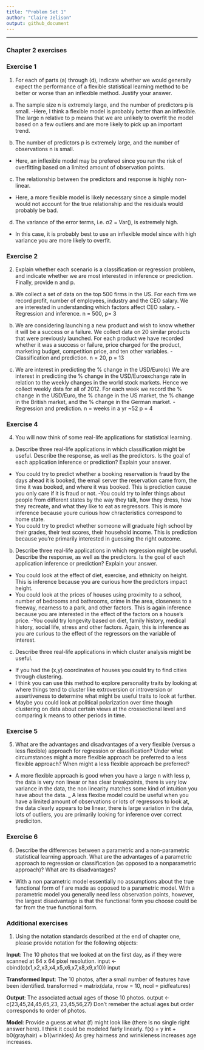```yaml
---
title: "Problem Set 1"
author: "Claire Jelison"
output: github_document
---
```


* * *

### Chapter 2 exercises

### Exercise 1 

1. For each of parts (a) through (d), indicate whether we would generally
expect the performance of a flexible statistical learning method to be
better or worse than an inflexible method. Justify your answer.

(a) The sample size n is extremely large, and the number of predictors p is small.
-Here, I think a flexible model is probably better than an inflexible. The large n relative to p means that we are unlikely to overfit the model based on a few outliers and are more likely to pick up an important trend. 

(b) The number of predictors p is extremely large, and the number
of observations n is small.
- Here, an inflexible model may be prefered since you run the risk of overfitting based on a limited amount of observation points. 

(c) The relationship between the predictors and response is highly
non-linear.
- Here, a more flexible model is likely necessary since a simple model would not account for the true relationship and the residuals would probably be bad. 

(d) The variance of the error terms, i.e. σ2 = Var(), is extremely
high.
- In this case, it is probably best to use an inflexible model since with high variance you are more likely to overfit. 

### Exercise 2
2. Explain whether each scenario is a classification or regression problem, and indicate whether we are most interested in inference or prediction. Finally, provide n and p.

(a) We collect a set of data on the top 500 firms in the US. For each
firm we record profit, number of employees, industry and the
CEO salary. We are interested in understanding which factors
affect CEO salary.
-Regression and inference. n = 500, p= 3 

(b) We are considering launching a new product and wish to know
whether it will be a success or a failure. We collect data on 20
similar products that were previously launched. For each product we have recorded whether it was a success or failure, price charged for the product, marketing budget, competition price,
and ten other variables.
-Classification and prediction. n = 20, p = 13 

(c) We are interest in predicting the % change in the USD/Euro(c) We are interest in predicting the % change in the USD/Euroexchange rate in relation to the weekly changes in the world
stock markets. Hence we collect weekly data for all of 2012. For
each week we record the % change in the USD/Euro, the %
change in the US market, the % change in the British market,
and the % change in the German market.
-Regression and prediction. n = weeks in a yr ~52 p = 4 

### Exercise 4
4. You will now think of some real-life applications for statistical learning.

(a) Describe three real-life applications in which classification might
be useful. Describe the response, as well as the predictors. Is the
goal of each application inference or prediction? Explain your
answer.
- You could try to predict whether a booking reservation is fraud by the days ahead it is booked, the email server the reservation came from, the time it was booked, and where it was booked. This is prediction cause you only care if it is fraud or not. 
-You could try to infer things about people from different states by the way they talk, how they dress, how they recreate, and what they like to eat as regressors. This is more inference because youre curious how chracteristics correspond to home state.
- You could try to predict whether someone will graduate high school by their grades, their test scores, their household income. This is prediction because you're primarily interested in guessing the right outcome. 


(b) Describe three real-life applications in which regression might
be useful. Describe the response, as well as the predictors. Is the
goal of each application inference or prediction? Explain your
answer.
- You could look at the effect of diet, exercise, and ethnicity on height. This is inference because you are curious how the predictors impact height. 
- You could look at the prices of houses using proximity to a school, number of bedrooms and bathrooms, crime in the area, closeness to a freeway, nearness to a park, and other factors. This is again inference because you are interested in the effect of the factors on a house's price. 
-You could try longevity based on diet, family history, medical history, social life, stress and other factors. Again, this is inference as you are curious to the effect of the regressors on the variable of interest. 

(c) Describe three real-life applications in which cluster analysis
might be useful.
- If you had the (x,y) coordinates of houses you could try to find cities through clustering. 
- I think you can use this method to explore personality traits by looking at where things tend to cluster like extroversion or introversion or assertiveness to determine what might be useful traits to look at further. 
- Maybe you could look at political polarization over time though clustering on data about certain views at the crossectional level and comparing k means to other periods in time. 

### Exercise 5
5. What are the advantages and disadvantages of a very flexible (versus
a less flexible) approach for regression or classification? Under what
circumstances might a more flexible approach be preferred to a less
flexible approach? When might a less flexible approach be preferred?
- A more flexible approach is good when you have a large n with less p, the data is very non linear or has clear breakpoints, there is very low variance in the data, the non linearity matches some kind of intuition you have about the data. 
_ A less flexibe model could be useful when you have a limited amount of observations or lots of regressors to look at, the data clearly appears to be linear, there is large variation in the data, lots of outliers, you are primarily looking for inference over correct prediciton. 

### Exercise 6 
6. Describe the differences between a parametric and a non-parametric
statistical learning approach. What are the advantages of a parametric approach to regression or classification (as opposed to a nonparametric approach)? What are its disadvantages?
- With a non parametric model essentially no assumptions about the true functional form of f are made as opposed to a parametric model. With a parametric model you generally need less observation points, however, the largest disadvantage is that the functional form you choose could be far from the true functional form. 



### Additional exercises

1) Using the notation standards described at the end of chapter one, please provide notation for the following objects:

**Input**: The 10 photos that we looked at on the first day, as if they were scanned at 64 x 64 pixel resolution.
input <- cbind(c(x1,x2,x3,x4,x5,x6,x7,x8,x9,x10))
input

**Transformed Input**: The 10 photos, after a small number of features have been identified.
transformed = matrix(data, nrow = 10, ncol = pidfeatures)

**Output**: The associated actual ages of those 10 photos.
output <- c(23,45,24,45,65,23, 23,45,56,27)
Don't remeber the actual ages but order corresponds to order of photos. 

**Model**: Provide a guess at what (f) might look like (there is no single right answer here).
I think it could be modeled fairly linearly. 
f(x) = y int + b0(grayhair) + b1(wrinkles)
As grey hairness and wrinkleness increases age increases. 




